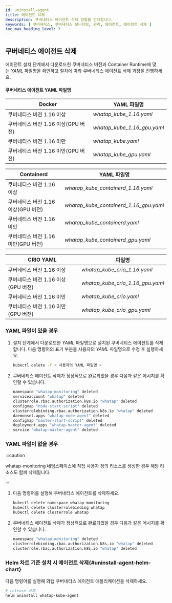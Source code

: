 ```yaml
---
id: uninstall-agent
title: 에이전트 삭제
description: 쿠버네티스 에이전트 삭제 방법을 안내합니다.
keywords: [ 쿠버네티스, 쿠버네티스 모니터링, 관리, 에이전트, 에이전트 삭제 ]
toc_max_heading_level: 3
---
```


## 쿠버네티스 에이전트 삭제 

에이전트 설치 단계에서 다운로드한 쿠버네티스 버전과 Container Runtime에 맞는 *YAML* 파일명을 확인하고 절차에 따라 쿠버네티스 에이전트 삭제 과정을 진행하세요. 

#### 쿠버네티스 에이전트 YAML 파일명 

| Docker                              | YAML 파일명                 |
| ----------------------------------- | --------------------------- |
| 쿠버네티스 버전 1.16 이상           | *whatap_kube_1.16.yaml*     |
| 쿠버네티스 버전 1.16 이상(GPU 버전) | *whatap_kube_1.16_gpu.yaml* |
| 쿠버네티스 버전 1.16 미만           | *whatap_kube.yaml*          |
| 쿠버네티스 버전 1.16 미만(GPU 버전) | *whatap_kube_gpu.yaml*      |

| Containerd                          | YAML 파일명                            |
| ----------------------------------- | -------------------------------------- |
| 쿠버네티스 버전 1.16 이상           | *whatap_kube_containerd_1.16.yaml*     |
| 쿠버네티스 버전 1.16 이상(GPU 버전) | *whatap_kube_containerd_1.16_gpu.yaml* |
| 쿠버네티스 버전 1.16 미만           | *whatap_kube_containerd.yaml*          |
| 쿠버네티스 버전 1.16 미만(GPU 버전) | *whatap_kube_containerd_gpu.yaml*      |

| CRIO	YAML                           | 파일명                           |
| ----------------------------------- | -------------------------------- |
| 쿠버네티스 버전 1.16 이상           | *whatap_kube_crio_1.16.yaml*     |
| 쿠버네티스 버전 1.16 이상(GPU 버전) | *whatap_kube_crio_1.16_gpu.yaml* |
| 쿠버네티스 버전 1.16 미만           | *whatap_kube_crio.yaml*          |
| 쿠버네티스 버전 1.16 미만(GPU 버전) | *whatap_kube_crio_gpu.yaml*      |

### YAML 파일이 있을 경우

1. 설치 단계에서 다운로드한 *YAML* 파일명으로 설치된 쿠버네티스 에이전트를 삭제합니다. 다음 명령어의 표기 부분을 사용자의 *YAML* 파일명으로 수정 후 실행하세요. 

    ```bash 
    kubectl delete -f < 사용자의 YAML 파일명 >
    ```

1. 쿠버네티스 에이전트 삭제가 정상적으로 완료되었을 경우 다음과 같은 메시지를 확인할 수 있습니다. 

    ```bash 
    namespace "whatap-monitoring" deleted
    serviceaccount "whatap" deleted
    clusterrole.rbac.authorization.k8s.io "whatap" deleted
    configmap "node-start-script" deleted
    clusterrolebinding.rbac.authorization.k8s.io "whatap" deleted
    daemonset.apps "whatap-node-agent" deleted
    configmap "master-start-script" deleted
    deployment.apps "whatap-master-agent" deleted
    service "whatap-master-agent" deleted
    ```

### YAML 파일이 없을 경우

:::caution 

whatap-monitoring 네임스페이스에 직접 사용자 정의 리소스를 생성한 경우 해당 리소스도 함께 삭제됩니다. 

:::

1. 다음 명령어를 실행해 쿠버네티스 에이전트를 삭제하세요. 

    ```bash
    kubectl delete namespace whatap-monitoring
    kubectl delete clusterrolebinding whatap
    kubectl delete clusterrole whatap
    ```

1. 쿠버네티스 에이전트 삭제가 정상적으로 완료되었을 경우 다음과 같은 메시지를 확인할 수 있습니다.

    ```bash 
    namespace "whatap-monitoring" deleted
    clusterrolebinding.rbac.authorization.k8s.io "whatap" deleted
    clusterrole.rbac.authorization.k8s.io "whatap" deleted
    ```

### Helm 차트 기준 설치 시 에이전트 삭제{#uninstall-agent-helm-chart}

다음 명령어를 실행해 와탭 쿠버네티스 에이전트 애플리케이션을 삭제하세요. 

```bash
# release 삭제
helm uninstall whatap-kube-agent
```